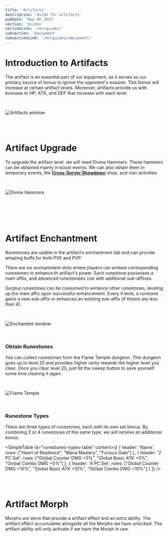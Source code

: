 ```yaml
---
title: 'Artifacts'
description: 'Guide for artifacts'
pubDate: 'May 08 2024'
section: 'Guides'
sectionLink: '/en/guides/'
subsection: 'Equipment'
subsectionLink: '/en/guides/equipment/'
---
```



# Introduction to Artifacts
The artifact is an essential part of our equipment, as it serves as our primary source of bonus to ignore the opponent's evasion.
This bonus will increase at certain artifact levels.
Moreover, artifacts provide us with bonuses to HP, ATK, and DEF that increase with each level.

<br/>

![Artifacts window](/assets/img/guides/equipment/artifacts/artifact_window.webp)


<br/>
<br/>


# Artifact Upgrade
To upgrade the artifact level, we will need Divine Hammers.
These hammers can be obtained mainly in boost events.
We can also obtain them in temporary events, the __[Cross-Server Showdown](https://lom-academy.com/en/guides/game-modes/cross-server-showdown)__ shop, and clan activities.

<br/>

![Divine Hammers](/assets/img/guides/equipment/artifacts/divine_hammers.webp)

<br/>

<div class="grid grid-cols-12 gap-x-5 md:gap-x-6 lg:gap-x-7.5 gap-y-16 py-8">
    <div class="col-span-full md:col-span-6">
        <ItemTable
            id="artifact-level-table-1"
            title="Artifact Levels [1-10]: Evasion 8%"
            type="artifact"
            headers={["Level", "Cost Divine Hammers", "Total Divine Hammers", "Bonus (HP, ATK, DEF)"]}
            elements_per_page={10}
            page={1}
            locale="en-EN"
        />
    </div>
    <div class="col-span-full md:col-span-6">
        <ItemTable
            id="artifact-level-table-2"
            title="Artifact Levels [11-20]: Evasion 12%"
            type="artifact"
            headers={["Level", "Cost Divine Hammers", "Total Divine Hammers", "Bonus (HP, ATK, DEF)"]}
            elements_per_page={10}
            page={2}
            locale="en-EN"
        />
    </div>
</div>

<br/>

<div class="grid grid-cols-12 gap-x-5 md:gap-x-6 lg:gap-x-7.5 gap-y-16 pb-8">
    <div class="col-span-full md:col-span-6">
        <ItemTable
            id="artifact-level-table-3"
            title="Artifact Levels [21-30]: Evasion 18%"
            type="artifact"
            headers={["Level", "Cost Divine Hammers", "Total Divine Hammers", "Bonus (HP, ATK, DEF)"]}
            elements_per_page={10}
            page={3}
            locale="en-EN"
        />
    </div>
    <div class="col-span-full md:col-span-6">
        <ItemTable
            id="artifact-level-table-4"
            title="Artifact Levels [31-40]: Evasion 24%"
            type="artifact"
            headers={["Level", "Cost Divine Hammers", "Total Divine Hammers", "Bonus (HP, ATK, DEF)"]}
            elements_per_page={10}
            page={4}
            locale="en-EN"
        />
    </div>
</div>

<div class="grid grid-cols-12 gap-x-5 md:gap-x-6 lg:gap-x-7.5 gap-y-8">
    <div class="col-span-full md:col-span-6">
        <ItemTable
            id="artifact-level-table-5"
            title="Artifact Levels [41-50]: Evasion 30%"
            type="artifact"
            headers={["Level", "Cost Divine Hammers", "Total Divine Hammers", "Bonus (HP, ATK, DEF)"]}
            elements_per_page={10}
            page={5}
            locale="en-EN"
        />
    </div>
    <div class="col-span-full md:col-span-6">
    </div>
</div>


<br/>
<br/>


# Artifact Enchantment
Runestones are usable in the artifact’s enchantment tab and can provide amazing buffs for both PVE and PVP.

There are six enchantment slots where players can embed corresponding runestones to enhance th artifact's power.
Each runestone possesses a main afflix, and advanced runestonees coe with additional sub-afflixes.

Surplus runestones can be consumed to enhance other runestones, leveling up the main affix upon successful enhancement.
Every 4 levls, a runstone gains a new sub-affix or enhances an existing sub-affix (if theere are less than 4).

<br/>

![Enchantent window](/assets/img/guides/equipment/artifacts/enchantment_window.webp)

<br/>

### Obtain Runestones
You can collect runestones from the Flame Temple dungeon.
This dungeon goes up to level 20 and provides higher rarity rewards the higher level you clear.
Once you clear level 20, just hit the sweep button to save yourself some time clearing it again.

<br/>

![Flame Temple](/assets/img/guides/equipment/artifacts/flame_temple.webp)

<br/>

### Runestone Types
There are three types of runestones, each with its own set bonus.
By combining 2 or 4 runestones of the same type, we will receive an additional bonus.

<SimpleTable
    id="runestones-types-table"
    content={[
        {
            header: 'Name',
            rows: ["Heart of Resilence", "Mana Mastery", "Furious Gate"]
        },
        {
            header: '2 PC Set',
            rows: ["Global Counter DMG +5%", "Global Basic ATK +5%", "Global Combo DMG +5%"]
        },
        {
            header: '4 PC Set',
            rows: ["Global Counter DMG +10%", "Global Basic ATK +10%", "Global Combo DMG +10%"]
        }
    ]}
/>

<br/>
<br/>


# Artifact Morph
Morphs are skins that provide a artifact effect and an extra ability.
The artifact effect accumulates alongside all the Morphs we have unlocked.
The artifact ability will only activate if we have the Morph in use.

<br/>

<ItemImageTable type='artifact'/>
